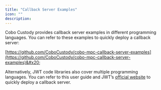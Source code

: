 ```yaml
---
title: "Callback Server Examples"
icon: ""
description:
---
```


Cobo Custody provides callback server examples in different programming languages. You can refer to these examples to quickly deploy a callback server:

[https://github.com/CoboCustody/cobo-mpc-callback-server-examples](https://github.com/CoboCustody/cobo-mpc-callback-server-examples)&#x20;

Alternatively, JWT code libraries also cover multiple programming languages. You can refer to this user guide and JWT’s [official website](https://jwt.io/libraries) to quickly deploy a callback server.&#x20;
